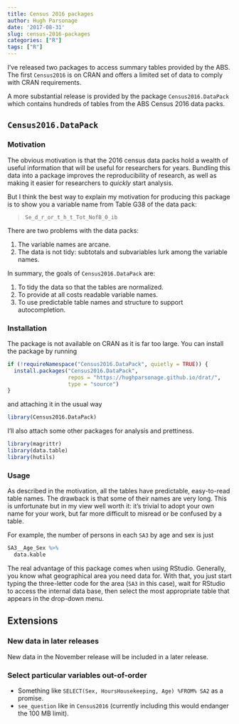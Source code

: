 ```yaml
---
title: Census 2016 packages
author: Hugh Parsonage
date: '2017-08-31'
slug: census-2016-packages
categories: ["R"]
tags: ["R"]
---
```


I've released two packages to access summary tables provided by the ABS.
The first `Census2016` is on CRAN and offers a limited set of data to comply with CRAN requirements.

A more substantial release is provided by the package `Census2016.DataPack` which contains hundreds of tables from the ABS Census 2016 data packs.

## `Census2016.DataPack`

### Motivation

The obvious motivation is that the 2016 census data packs hold a wealth of useful information that will be useful for researchers for years.
Bundling this data into a package improves the reproducibility of research,  as well as making it easier for researchers to *quickly* start analysis.

But I think the best way to explain my motivation for producing this package is to show you a variable name from Table G38 of the data pack:

> `Se_d_r_or_t_h_t_Tot_NofB_0_ib`

There are two problems with the data packs:

1. The variable names are arcane.
2. The data is not tidy: subtotals and subvariables lurk among the variable names.

In summary, the goals of `Census2016.DataPack` are:

1. To tidy the data so that the tables are normalized.
2. To provide at all costs readable variable names.
3. To use predictable table names and structure to support autocompletion.

### Installation

The package is not available on CRAN as it is far too large. You can install the package by running

```r
if (!requireNamespace("Census2016.DataPack", quietly = TRUE)) {
  install.packages("Census2016.DataPack", 
                   repos = "https://hughparsonage.github.io/drat/", 
                   type = "source")
}
```

and attaching it in the usual way

```r
library(Census2016.DataPack)
```

I'll also attach some other packages for analysis and prettiness.

```r
library(magrittr)
library(data.table)
library(hutils)
```


### Usage 

As described in the motivation, all the tables have predictable, easy-to-read table names.
The drawback is that some of their names are very long.
This is unfortunate but in my view well worth it: it's trivial to adopt your own name for your work, but far more difficult to misread or be confused by a table.

For example, the number of persons in each `SA3` by age and sex is just 

```r
SA3__Age_Sex %>%
  data.kable
```

The real advantage of this package comes when using RStudio. 
Generally, you know what geographical area you need data for.
With that, you just start typing the three-letter code for the area (`SA3` in this case), 
wait for RStudio to access the internal data base, then select the most appropriate table that appears in the drop-down menu.

## Extensions

### New data in later releases

New data in the November release will be included in a later release.

### Select particular variables out-of-order

* Something like `SELECT(Sex, HoursHousekeeping, Age) %FROM% SA2` as a promise. 
* `see_question` like in `Census2016` (currently including this would endanger the 100 MB limit).
